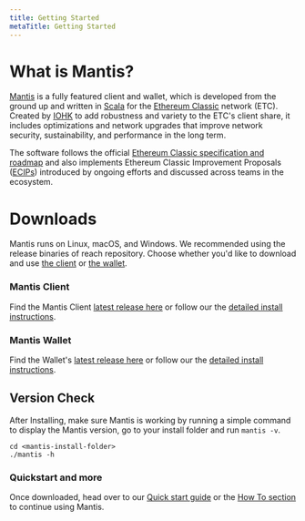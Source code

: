 ```yaml
---
title: Getting Started
metaTitle: Getting Started
---
```




# What is Mantis?

[Mantis](https://mantisclient.io) is a fully featured client and wallet, which is developed from the ground up and written in [Scala](https://www.scala-lang.org/) for the [Ethereum Classic](http://ethereumclassic.org/) network (ETC). Created by [IOHK](http://iohk.io/) to add robustness and variety to the ETC's client share, it includes optimizations and network upgrades that improve network security, sustainability, and performance in the long term.

The software follows the official [Ethereum Classic specification and roadmap](https://ethereumclassic.org/knowledge/roadmap) and also implements Ethereum Classic Improvement Proposals ([ECIPs](https://ecips.ethereumclassic.org/)) introduced by ongoing efforts and discussed across teams in the ecosystem.

# Downloads

Mantis runs on Linux, macOS, and Windows. We recommended using the release binaries of reach repository. Choose whether you'd like to download and use [the client](#mantisclient) or [the wallet](#mantiswallet).

### Mantis Client

Find the Mantis Client [latest release here](https://github.com/input-output-hk/mantis/releases/latest) or follow our the [detailed install instructions](../install).

### Mantis Wallet

Find the Wallet's [latest release here](https://github.com/input-output-hk/mantis-wallet/releases/latest) or follow our the [detailed install instructions](../install).

## Version Check

After Installing, make sure Mantis is working by running a simple command to display the Mantis version, go to your install folder and run `mantis -v`.

```
cd <mantis-install-folder>
./mantis -h
```

### Quickstart and more

Once downloaded, head over to our [Quick start guide](/first-steps/quickstart) or the [How To section](/how-tos/how-to-use-mantis) to continue using Mantis.
